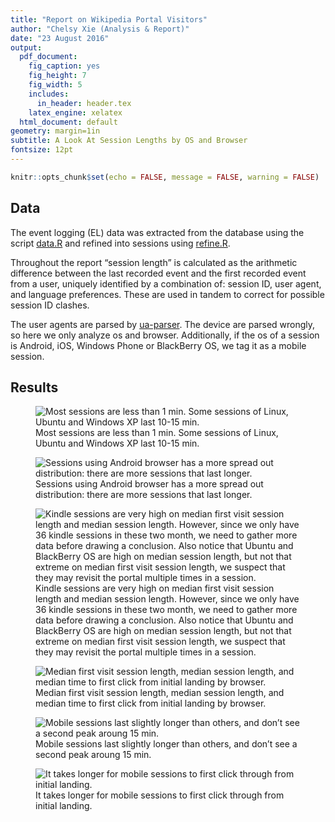 ```yaml
---
title: "Report on Wikipedia Portal Visitors"
author: "Chelsy Xie (Analysis & Report)"
date: "23 August 2016"
output:
  pdf_document:
    fig_caption: yes
    fig_height: 7
    fig_width: 5
    includes:
      in_header: header.tex
    latex_engine: xelatex
  html_document: default
geometry: margin=1in
subtitle: A Look At Session Lengths by OS and Browser
fontsize: 12pt
---
```


```r
knitr::opts_chunk$set(echo = FALSE, message = FALSE, warning = FALSE)
```

\renewcommand{\abstractname}{Executive Summary}
\begin{abstract}
This report takes a further step from the previous one to investigate the difference between OS and browsers. While most sessions are within 1 min, some os/browsers tend to take longer. In the mean time, mobile devices have a longer session length, and take longer to first click through.
\end{abstract}

## Data

The event logging (EL) data was extracted from the database using the script [data.R](https://github.com/wikimedia-research/Discovery-Research-Portal/blob/master/Analyses/Session%20Length%20v2/data.R) and refined into sessions using [refine.R](https://github.com/wikimedia-research/Discovery-Research-Portal/blob/master/Analyses/Session%20Length%20v2/refine.R).

Throughout the report "session length" is calculated as the arithmetic difference between the last recorded event and the first recorded event from a user, uniquely identified by a combination of: session ID, user agent, and language preferences. These are used in tandem to correct for possible session ID clashes.

The user agents are parsed by [ua-parser](https://github.com/ua-parser/uap-r). The device are parsed wrongly, so here we only analyze os and browser. Additionally, if the os of a session is Android, iOS, Windows Phone or BlackBerry OS, we tag it as a mobile session.

\newpage

## Results

![Most sessions are less than 1 min. Some sessions of Linux, Ubuntu and Windows XP last 10-15 min.](figures/session_length_by_os.png)

![Sessions using Android browser has a more spread out distribution: there are more sessions that last longer.](figures/session_length_by_browser.png)

![Kindle sessions are very high on median first visit session length and median session length. However, since we only have 36 kindle sessions in these two month, we need to gather more data before drawing a conclusion. Also notice that Ubuntu and BlackBerry OS are high on median session length, but not that extreme on median first visit session length, we suspect that they may revisit the portal multiple times in a session.](figures/session_lengths_medians_by_os.png)

![Median first visit session length, median session length, and median time to first click from initial landing by browser.](figures/session_lengths_medians_by_browser.png)

![Mobile sessions last slightly longer than others, and don't see a second peak aroung 15 min.](figures/session_length_mobile.png)

![It takes longer for mobile sessions to first click through from initial landing.](figures/first_clickthrough_mobile.png)

